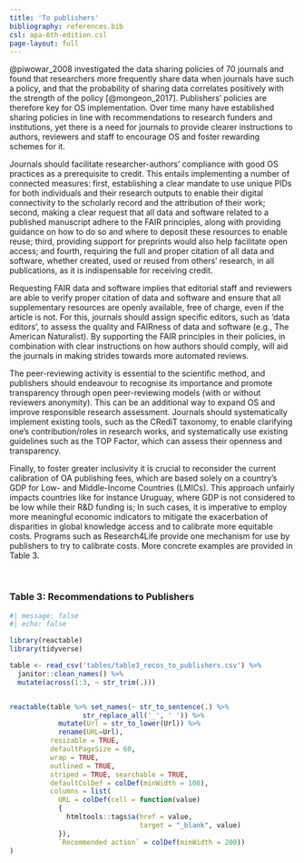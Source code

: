 ```yaml
---
title: 'To publishers'
bibliography: references.bib
csl: apa-6th-edition.csl
page-layout: full
---
```


@piwowar_2008 investigated the data sharing policies of 70 journals and found that researchers more frequently share data when journals have such a policy, and that the probability of sharing data correlates positively with the strength of the policy [@mongeon_2017]. Publishers' policies are therefore key for OS implementation. Over time many have established sharing policies in line with recommendations to research funders and institutions, yet there is a need for journals to provide clearer instructions to authors, reviewers and staff to encourage OS and foster rewarding schemes for it.

Journals should facilitate researcher-authors' compliance with good OS practices as a prerequisite to credit. This entails implementing a number of connected measures: first, establishing a clear mandate to use unique PIDs for both individuals and their research outputs to enable their digital connectivity to the scholarly record and the attribution of their work; second, making a clear request that all data and software related to a published manuscript adhere to the FAIR principles, along with providing guidance on how to do so and where to deposit these resources to enable reuse; third, providing support for preprints would also help facilitate open access; and fourth, requiring the full and proper citation of all data and software, whether created, used or reused from others' research, in all publications, as it is indispensable for receiving credit. 

Requesting FAIR data and software implies that editorial staff and reviewers are able to verify proper citation of data and software and ensure that all supplementary resources are openly available, free of charge, even if the article is not. For this, journals should assign specific editors, such as 'data editors', to assess the quality and FAIRness of data and software (e.g., The American Naturalist). By supporting the FAIR principles in their policies, in combination with clear instructions on how authors should comply, will aid the journals in making strides towards more automated reviews.

The peer-reviewing activity is essential to the scientific method, and publishers should endeavour to recognise its importance and promote transparency through open peer-reviewing models (with or without reviewers anonymity). This can be an additional way to expand OS and improve responsible research assessment. Journals should systematically implement existing tools, such as the CRediT taxonomy, to enable clarifying one's contribution/roles in research works, and systematically use existing guidelines such as the TOP Factor, which can assess their openness and transparency.

Finally, to foster greater inclusivity it is crucial to reconsider the current calibration of OA publishing fees, which are based solely on a country's GDP for Low- and Middle-Income Countries (LMICs). This approach unfairly impacts countries like for instance Uruguay, where GDP is not considered to be low while their R&D funding is; In such cases, it is imperative to employ more meaningful economic indicators  to mitigate the exacerbation of disparities in global knowledge access and to calibrate more equitable costs. Programs such as Research4Life provide one mechanism for use by publishers to try  to calibrate costs. More concrete examples are provided in Table 3. 


<br>

### Table 3: Recommendations to Publishers

```r
#| message: false
#| echo: false

library(reactable)
library(tidyverse)

table <- read_csv('tables/table3_recos_to_publishers.csv') %>% 
  janitor::clean_names() %>% 
  mutate(across(1:3, ~ str_trim(.)))


reactable(table %>% set_names(~ str_to_sentence(.) %>%
                  str_replace_all('_', ' ')) %>% 
            mutate(Url = str_to_lower(Url)) %>% 
            rename(URL=Url), 
          resizable = TRUE,
          defaultPageSize = 60,
          wrap = TRUE,
          outlined = TRUE,
          striped = TRUE, searchable = TRUE,
          defaultColDef = colDef(minWidth = 100),
          columns = list(
            URL = colDef(cell = function(value) 
            { 
              htmltools::tags$a(href = value,
                                target = "_blank", value)
            }),
            `Recommended action` = colDef(minWidth = 200))
)
```



